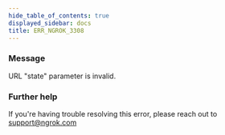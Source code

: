```yaml
---
hide_table_of_contents: true
displayed_sidebar: docs
title: ERR_NGROK_3308
---
```


### Message

URL "state" parameter is invalid.

### Further help

If you're having trouble resolving this error, please reach out to [support@ngrok.com](mailto:support@ngrok.com?subject=Help%20with%20ERR_NGROK_3308)
